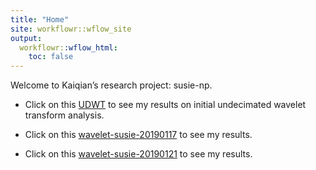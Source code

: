 ```yaml
---
title: "Home"
site: workflowr::wflow_site
output:
  workflowr::wflow_html:
    toc: false
---
```


Welcome to Kaiqian's research project: susie-np.

* Click on this [UDWT](UDWT.html) to see my results on initial undecimated wavelet transform analysis.

* Click on this [wavelet-susie-20190117](wavelet-susie-20190117.html) to see my results.

* Click on this [wavelet-susie-20190121](wavelet-susie-20190121.html) to see my results.

